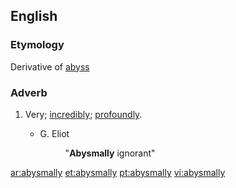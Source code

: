 ==English==

===Etymology===
Derivative of [[abyss]]

===Adverb===
{{en-adv}}

# {{derogatory}} Very; [[incredibly]]; [[profoundly]].
#* G. Eliot
#*: "'''Abysmally''' ignorant"

[[ar:abysmally]]
[[et:abysmally]]
[[pt:abysmally]]
[[vi:abysmally]]